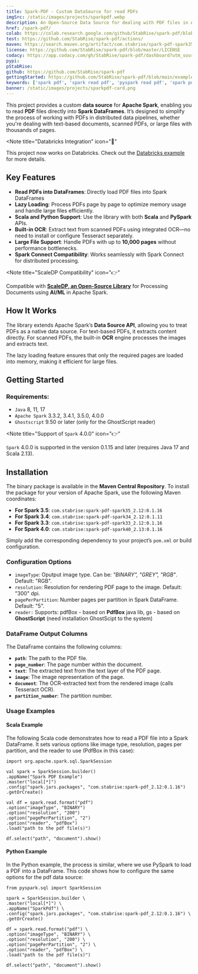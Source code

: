 ```yaml
---
title: Spark-PDF - Custom DataSource for read PDFs
imgSrc: /static/images/projects/sparkpdf.webp
description: An Open-Source Data Source for dealing with PDF files in Apache Spark
href: /spark-pdf/
colab: https://colab.research.google.com/github/StabRise/spark-pdf/blob/main/examples/PdfDataSource.ipynb
test: https://github.com/StabRise/spark-pdf/actions/
maven: https://search.maven.org/artifact/com.stabrise/spark-pdf-spark35_2.12
license: https://github.com/StabRise/spark-pdf/blob/master/LICENSE
codacy: https://app.codacy.com/gh/StabRise/spark-pdf/dashboard?utm_source=gh&amp;utm_medium=referral&amp;utm_content=&amp;utm_campaign=Badge_grade
pypi:
pStabRise:
github: https://github.com/StabRise/spark-pdf
gettingStarted: https://github.com/StabRise/spark-pdf/blob/main/examples/PdfDataSource.ipynb
keywords: ['spark pdf', 'spark read pdf', 'pyspark read pdf', 'spark pdf data source', "Apache Spark PDF Integration", "Spark PDF Data Source", "Read PDF in Spark", "PySpark PDF Processing", "PDF to DataFrame in Spark", "OCR PDF Spark", "Scanned PDF OCR Spark", "Text Extraction from PDFs Spark", "Distributed PDF Processing", "Large File PDF Processing Spark", "PDF File Handling in Spark", "Apache Spark OCR Support", "Spark DataSource API", "PDF Image Rendering Spark", "Spark PDF Lazy Loading", "Efficient Spark PDF Processing", "Spark Read PDF", "PySpark Read PDF", "Spark PDF Data Source"]
banner: /static/images/projects/sparkpdf-card.png
---
```


This project provides a custom **data source** for **Apache Spark**, enabling you to read **PDF** files directly
into **Spark DataFrames**. It’s designed to simplify the process of working with PDFs in distributed
data pipelines, whether you're dealing with text-based documents, scanned PDFs, or large files
with thousands of pages.


<Note
  title="Databricks Integration"
  icon="🚀"
>
 This project now works on Databricks. Check out the [Databricks example](https://github.com/StabRise/spark-pdf/blob/main/examples/PdfDataSourceDatabricks.ipynb)
 for more details.
</Note>

## Key Features

- **Read PDFs into DataFrames**: Directly load PDF files into Spark DataFrames
- **Lazy Loading**: Process PDFs page by page to optimize memory usage and handle large files efficiently.
- **Scala and Python Support**: Use the library with both **Scala** and **PySpark** APIs.
- **Built-in OCR**: Extract text from scanned PDFs using integrated OCR—no need to install or configure Tesseract separately.
- **Large File Support**: Handle PDFs with up to **10,000 pages** without performance bottlenecks.
- **Spark Connect Compatibility**: Works seamlessly with Spark Connect for distributed processing.

<Note
  title="ScaleDP Compatibility"
  icon="👉"
>
  Compatible with **[ScaleDP, an Open-Source Library](/scaledp)** for Processing
  Documents using **AI/ML** in Apache Spark.
</Note>
>

## How It Works

The library extends Apache Spark’s **Data Source API**, allowing you to treat PDFs as a native data source.
For text-based PDFs, it extracts content directly.
For scanned PDFs, the built-in **OCR** engine processes the images and extracts text.

The lazy loading feature ensures that only the required pages are loaded into memory, making it efficient for
large files.

## Getting Started

### Requirements:

- `Java` 8, 11, 17
- `Apache Spark` 3.3.2, 3.4.1, 3.5.0, 4.0.0
- `Ghostscript` 9.50 or later (only for the GhostScript reader)

<Note
  title="Support of `Spark` 4.0.0"
  icon="👉"
>
  `Spark` 4.0.0 is supported in the version 0.1.15 and later (requires Java 17 and Scala 2.13).
</Note>
>

## Installation

The binary package is available in the **Maven Central Repository**.
To install the package for your version of Apache Spark, use the
following Maven coordinates:

- **For Spark 3.5**: `com.stabrise:spark-pdf-spark35_2.12:0.1.16`
- **For Spark 3.4**: `com.stabrise:spark-pdf-spark34_2.12:0.1.11`
- **For Spark 3.3**: `com.stabrise:spark-pdf-spark33_2.12:0.1.16`
- **For Spark 4.0**: `com.stabrise:spark-pdf-spark40_2.13:0.1.16`

Simply add the corresponding dependency to your project’s `pom.xml` or build configuration.

### Configuration Options

- `imageType`: Oputput image type. Can be: *"BINARY", "GREY", "RGB"*. Default: "RGB".
- `resolution`: Resolution for rendering PDF page to the image. Default: "300" dpi.
- `pagePerPartition`: Number pages per partition in Spark DataFrame. Default: "5".
- `reader:` Supports: pdfBox - based on **PdfBox** java lib, gs - based on **GhostScript** (need installation GhostScipt to the system)

### DataFrame Output Columns

The DataFrame contains the following columns:

- **`path`**: The path to the PDF file.
- **`page_number`**: The page number within the document.
- **`text`**: The extracted text from the text layer of the PDF page.
- **`image`**: The image representation of the page.
- **`document`**: The OCR-extracted text from the rendered image (calls Tesseract OCR).
- **`partition_number`**: The partition number.

### Usage Examples

#### Scala Example

The following Scala code demonstrates how to read a PDF file into a Spark DataFrame. It sets various options like image type, resolution, pages per partition, and the reader to use (PdfBox in this case):

```scala:Scala
import org.apache.spark.sql.SparkSession

val spark = SparkSession.builder()
.appName("Spark PDF Example")
.master("local[*]")
.config("spark.jars.packages", "com.stabrise:spark-pdf_2.12:0.1.16")
.getOrCreate()

val df = spark.read.format("pdf")
.option("imageType", "BINARY")
.option("resolution", "200")
.option("pagePerPartition", "2")
.option("reader", "pdfBox")
.load("path to the pdf file(s)")

df.select("path", "document").show()
```

#### Python Example

In the Python example, the process is similar, where we use PySpark to load a PDF into a DataFrame.
This code shows how to configure the same options for the pdf data source:

```python:Python
from pyspark.sql import SparkSession

spark = SparkSession.builder \
.master("local[*]") \
.appName("SparkPdf") \
.config("spark.jars.packages", "com.stabrise:spark-pdf_2.12:0.1.16") \
.getOrCreate()

df = spark.read.format("pdf") \
.option("imageType", "BINARY") \
.option("resolution", "200") \
.option("pagePerPartition", "2") \
.option("reader", "pdfBox") \
.load("path to the pdf file(s)")

df.select("path", "document").show()
```